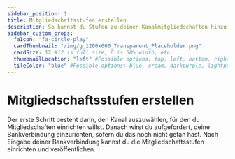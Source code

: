 ```yaml
---
sidebar_position: 1
title: Mitgliedschaftsstufen erstellen
description: So kannst du Stufen zu deinen Kanalmitgliedschaften hinzufügen.
sidebar_custom_props:
  faIcon: "fa-circle-play"
  cardThumbnail: "/img/g_1200x600_Transparent_Placeholder.png"
  cardSize: 12 #12 is full size, 6 is 50% width, etc.
  thumbnailLocation: "left" #Possible options: top, left, bottom, right, none
  tileColor: "blue" #Possible options: blue, cream, darkpurple, lightpurple, mauve, orange, pink, none
---
```


# Mitgliedschaftsstufen erstellen

Der erste Schritt besteht darin, den Kanal auszuwählen, für den du Mitgliedschaften einrichten willst. Danach wirst du aufgefordert, deine Bankverbindung einzurichten, sofern du das noch nicht getan hast. Nach Eingabe deiner Bankverbindung kannst du die Mitgliedschaftsstufen einrichten und veröffentlichen.
